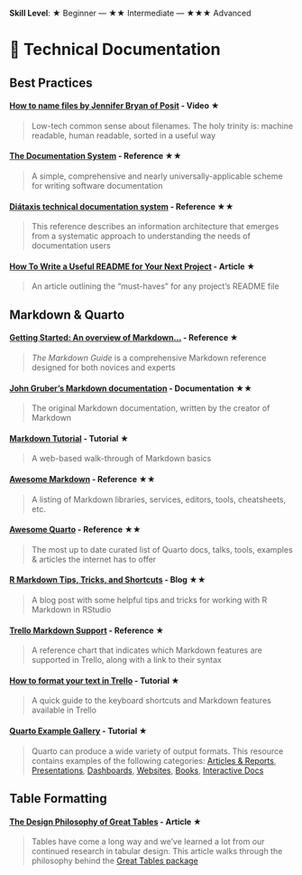 **Skill Level**: ★ Beginner --- ★★ Intermediate --- ★★★ Advanced

# 📑 Technical Documentation

## Best Practices

#### [**How to name files by Jennifer Bryan of Posit**](https://youtu.be/ES1LTlnpLMk?si=TCYp9tKORIAciav1) **- Video** ★

> Low-tech common sense about filenames. The holy trinity is: machine readable, human readable, sorted in a useful way

#### [**The Documentation System**](https://documentation.divio.com/) **- Reference** ★★

> A simple, comprehensive and nearly universally-applicable scheme for writing software documentation

#### [**Diátaxis technical documentation system**](https://diataxis.fr/) **- Reference** ★★

> This reference describes an information architecture that emerges from a systematic approach to understanding the needs of documentation users

#### [**How To Write a Useful README for Your Next Project**](https://betterprogramming.pub/how-to-write-a-useful-readme-for-your-next-project-3edf889059fe) **- Article** ★

> An article outlining the "must-haves" for any project's README file

## Markdown & Quarto

#### [**Getting Started: An overview of Markdown...**](https://markdownguide.offshoot.io/getting-started/) **- Reference** ★

> *The Markdown Guide* is a comprehensive Markdown reference designed for both novices and experts

#### [**John Gruber's Markdown documentation**](https://daringfireball.net/projects/markdown/) **- Documentation** ★★

> The original Markdown documentation, written by the creator of Markdown

#### [**Markdown Tutorial**](https://markdownguide.offshoot.io/getting-started/) **- Tutorial** ★

> A web-based walk-through of Markdown basics

#### [**Awesome Markdown**](https://github.com/mundimark/awesome-markdown#awesome-markdown) **- Reference** ★★

> A listing of Markdown libraries, services, editors, tools, cheatsheets, etc.

#### [**Awesome Quarto**](https://github.com/mcanouil/awesome-quarto) **- Reference** ★★

> The most up to date curated list of Quarto docs, talks, tools, examples & articles the internet has to offer

#### [**R Markdown Tips, Tricks, and Shortcuts**](https://www.dataquest.io/blog/r-markdown-tips-tricks-and-shortcuts/) **- Blog** ★★

> A blog post with some helpful tips and tricks for working with R Markdown in RStudio

#### [**Trello Markdown Support**](https://www.markdownguide.org/tools/trello/#trello-markdown-support) **- Reference ★**

> A reference chart that indicates which Markdown features are supported in Trello, along with a link to their syntax

#### [**How to format your text in Trello**](https://support.atlassian.com/trello/docs/how-to-format-your-text-in-trello/) **- Tutorial ★**

> A quick guide to the keyboard shortcuts and Markdown features available in Trello

#### [Quarto Example Gallery](https://quarto.org/docs/gallery/) **- Tutorial ★**

> Quarto can produce a wide variety of output formats. This resource contains examples of the following categories: [Articles & Reports](https://quarto.org/docs/gallery/#articles-reports), [Presentations](https://quarto.org/docs/gallery/#presentations), [Dashboards](https://quarto.org/docs/gallery/#dashboards), [Websites](https://quarto.org/docs/gallery/#websites), [Books](https://quarto.org/docs/gallery/#books), [Interactive Docs](https://quarto.org/docs/gallery/#interactive-docs)

## Table Formatting

#### [**The Design Philosophy of Great Tables**](https://posit-dev.github.io/great-tables/blog/design-philosophy/) **- Article ★**

> Tables have come a long way and we've learned a lot from our continued research in tabular design. This article walks through the philosophy behind the [Great Tables package](https://posit-dev.github.io/great-tables/articles/intro.html)
